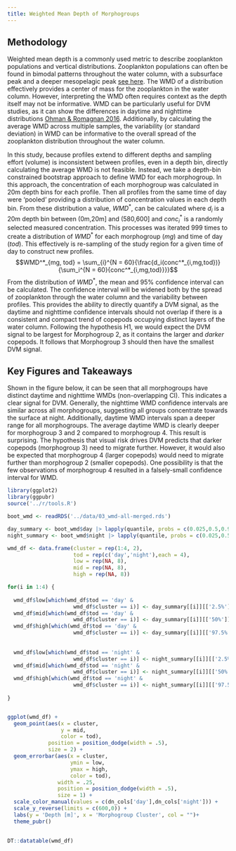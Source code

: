 ```yaml
---
title: Weighted Mean Depth of Morphogroups
---
```


## Methodology

Weighted mean depth is a commonly used metric to describe zooplankton populations and vertical distributions. Zooplankton populations can often be found in bimodal patterns throughout the water column, with a subsurface peak and a deeper mesopelagic peak [see here](./main_03_Vert-Distrib.html). The WMD of a distribution effectively provides a center of mass for the zooplankton in the water column. However, interpreting the WMD often requires context as the depth itself may not be informative. WMD can be particularly useful for DVM studies, as it can show the differences in daytime and nighttime distributions [Ohman & Romagnan 2016](https://onlinelibrary.wiley.com/doi/abs/10.1002/lno.10251). Additionally, by calculating the average WMD across multiple samples, the variability (or standard deviation) in WMD can be informative to the overall spread of the zooplankton distribution throughout the water column.

\n\n

In this study, because profiles extend to different depths and sampling effort (volume) is inconsistent between profiles, even in a depth bin, directly calculating the average WMD is not feasible. Instead, we take a depth-bin constrained bootstrap approach to define WMD for each morphogroup. In this approach, the concentration of each morphogroup was calculated in 20m depth bins for each profile. Then all profiles from the same time of day were 'pooled' providing a distribution of concentration values in each depth bin. From these distribution a value, $WMD^*$, can be calculated where $d_i$ is a 20m depth bin between (0m,20m\] and (580,600\] and $conc_i^*$ is a randomly selected measured concentration. This processes was iterated 999 times to create a distribution of $WMD^*$ for each morphogroup ($mg$) and time of day ($tod$). This effectively is re-sampling of the study region for a given time of day to construct new profiles. $$WMD^*_{mg, tod} = \sum_{i}^{N = 60}{\frac{d_i(conc^*_{i,mg,tod})}{\sum_i^{N = 60}{conc^*_{i,mg,tod}}}}$$ From the distribution of $WMD^*$, the mean and 95% confidence interval can be calculated. The confidence interval will be widened both by the spread of zooplankton through the water column and the variability between profiles. This provides the ability to directly quantify a DVM signal, as the daytime and nighttime confidence intervals should not overlap if there is a consistent and compact trend of copepods occupying distinct layers of the water column. 
\n\n 
Following the hypothesis H1, we would expect the DVM signal to be largest for Morphogroup 2, as it contains the larger and *darker* copepods. It follows that Morphogroup 3 should then have the smallest DVM signal.

## Key Figures and Takeaways

Shown in the figure below, it can be seen that all morphogroups have distinct daytime and nighttime WMDs (non-overlapping CI). This indicates a clear signal for DVM. Generally, the nighttime WMD confidence intervals are similar across all morphogroups, suggesting all groups concentrate towards the surface at night. Additionally, daytime WMD intervals span a deeper range for all morphogroups. The average daytime WMD is clearly deeper for morphogroup 3 and 2 compared to morphogroup 4. This result is surprising. The hypothesis that visual risk drives DVM predicts that darker copepods (morphogroup 3) need to migrate further. However, it would also be expected that morphogroup 4 (larger copepods) would need to migrate further than morphogroup 2 (smaller copepods). One possibility is that the few observations of morphogroup 4 resulted in a falsely-small confidence interval for WMD. 
\n\n


```r
library(ggplot2)
library(ggpubr)
source('../r/tools.R')

boot_wmd <- readRDS('../data/03_wmd-all-merged.rds')

day_summary <- boot_wmd$day |> lapply(quantile, probs = c(0.025,0.5,0.975))
night_summary <- boot_wmd$night |> lapply(quantile, probs = c(0.025,0.5,0.975))

wmd_df <- data.frame(cluster = rep(1:4, 2),
                     tod = rep(c('day','night'),each = 4),
                     low = rep(NA, 8),
                     mid = rep(NA, 8),
                     high = rep(NA, 8))

for(i in 1:4) {
  
  wmd_df$low[which(wmd_df$tod == 'day' & 
                     wmd_df$cluster == i)] <- day_summary[[i]][['2.5%']]
  wmd_df$mid[which(wmd_df$tod == 'day' & 
                     wmd_df$cluster == i)] <- day_summary[[i]][['50%']]
  wmd_df$high[which(wmd_df$tod == 'day' & 
                     wmd_df$cluster == i)] <- day_summary[[i]][['97.5%']]
  
  
  wmd_df$low[which(wmd_df$tod == 'night' & 
                     wmd_df$cluster == i)] <- night_summary[[i]][['2.5%']]
  wmd_df$mid[which(wmd_df$tod == 'night' & 
                     wmd_df$cluster == i)] <- night_summary[[i]][['50%']]
  wmd_df$high[which(wmd_df$tod == 'night' & 
                     wmd_df$cluster == i)] <- night_summary[[i]][['97.5%']]
  
}


ggplot(wmd_df) +
  geom_point(aes(x = cluster,
                 y = mid,
                 color = tod),
             position = position_dodge(width = .5),
             size = 2) +
  geom_errorbar(aes(x = cluster,
                    ymin = low,
                    ymax = high,
                    color = tod),
                width = .25,
                position = position_dodge(width = .5),
                size = 1) +
  scale_color_manual(values = c(dn_cols['day'],dn_cols['night'])) +
  scale_y_reverse(limits = c(600,0)) +
  labs(y = 'Depth [m]', x = 'Morphogroup Cluster', col = "")+
  theme_pubr()
  
```



```r
DT::datatable(wmd_df)
```

